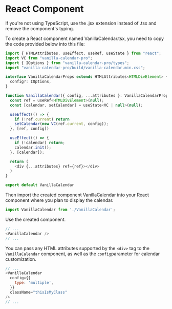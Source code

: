 # React Component

<Info>If you're not using TypeScript, use the .jsx extension instead of .tsx and remove the component's typing.</Info>

To create a React component named VanillaCalendar.tsx, you need to copy the code provided below into this file:

```js
import { HTMLAttributes, useEffect, useRef, useState } from "react";
import VC from "vanilla-calendar-pro";
import { IOptions } from "vanilla-calendar-pro/types";
import "vanilla-calendar-pro/build/vanilla-calendar.min.css";

interface VanillaCalendarProps extends HTMLAttributes<HTMLDivElement> {
  config?: IOptions,
}

function VanillaCalendar({ config, ...attributes }: VanillaCalendarProps) {
  const ref = useRef<HTMLDivElement>(null);
  const [calendar, setCalendar] = useState<VC | null>(null);

  useEffect(() => {
    if (!ref.current) return
    setCalendar(new VC(ref.current, config));
  }, [ref, config])

  useEffect(() => {
    if (!calendar) return;
    calendar.init();
  }, [calendar]);

  return (
    <div {...attributes} ref={ref}></div>
  )
}

export default VanillaCalendar
```

Then import the created component VanillaCalendar into your React component where you plan to display the calendar.

```js
import VanillaCalendar from './VanillaCalendar';
```

Use the created component.

```js
// ...
<VanillaCalendar />
// ...
```

You can pass any HTML attributes supported by the `<div>` tag to the `VanillaCalendar` component, as well as the `config`parameter for calendar customization.

```js
// ...
<VanillaCalendar
  config={{
    type: 'multiple',
  }}
  className="thisIsMyClass"
/>
// ...
```

